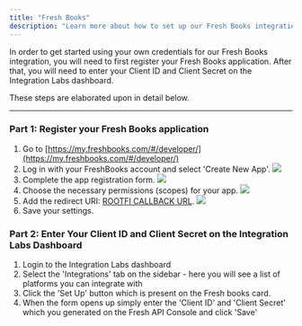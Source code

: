 ```yaml
---
title: "Fresh Books"
description: "Learn more about how to set up our Fresh Books integration."
---
```


In order to get started using your own credentials for our Fresh Books integration, you will need to first register your Fresh Books application. After that, you will need to enter your Client ID and Client Secret on the Integration Labs dashboard.

These steps are elaborated upon in detail below.

---

### Part 1: Register your Fresh Books application

1. Go to [https://my.freshbooks.com/#/developer/](https://my.freshbooks.com/#/developer/)
2. Log in with your FreshBooks account and select 'Create New App'.
   ![](/images/freshbooks/create_new_app.png)
3. Complete the app registration form.
   ![](/images/freshbooks/app-form.png)
4. Choose the necessary permissions (scopes) for your app.
   ![](/images/freshbooks/add-scopes.png)
5. Add the redirect URI: [ROOTFI CALLBACK URL](/api-reference/v3/overview/environments#callback-urls).
   ![](/images/freshbooks/add-redirect-uri.png)
6. Save your settings.

### Part 2: Enter Your Client ID and Client Secret on the Integration Labs Dashboard

1. Login to the Integration Labs dashboard
2. Select the 'Integrations' tab on the sidebar - here you will see a list of platforms you can integrate with
3. Click the 'Set Up' button which is present on the Fresh books card.
4. When the form opens up simply enter the 'Client ID' and 'Client Secret' which you generated on the Fresh API Console and click 'Save'
